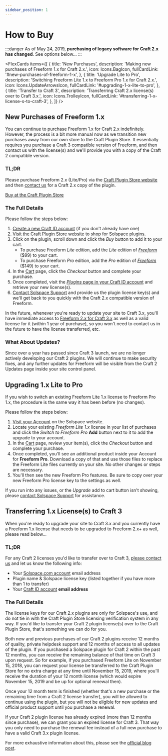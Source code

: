 ```yaml
---
sidebar_position: 1
---
```





# How to Buy

:::danger
As of May 24, 2019, **purchasing of legacy software for Craft 2.x has changed**. See options below...
:::

<FlexCards
  items={[
    {
      title: 'New Purchases',
      description: 'Making new purchases of Freeform 1.x for Craft 2.x.',
      icon: Icons.BagIcon,
      fullCardLink: '#new-purchases-of-freeform-1-x',
    },
    {
      title: 'Upgrade Lite to Pro',
      description:
        'Switching Freeform Lite 1.x to Freeform Pro 1.x for Craft 2.x.',
      icon: Icons.UpdateArrowsIcon,
      fullCardLink: '#upgrading-1-x-lite-to-pro',
    },
    {
      title: 'Transfer to Craft 3',
      description: 'Transferring Craft 2.x license(s) over to Craft 3.x.',
      icon: Icons.TrolleyIcon,
      fullCardLink: '#transferring-1-x-license-s-to-craft-3',
    },
  ]}
/>

## New Purchases of Freeform 1.x

You can continue to purchase Freeform 1.x for Craft 2.x indefinitely. However, the process is a bit more manual now as we transition new purchases away from our own store to the Craft Plugin Store. It essentially requires you purchase a Craft 3 compatible version of Freeform, and then contact us with the license(s) and we'll provide you with a copy of the Craft 2 compatible version.

### TL;DR

Please purchase Freeform 2.x (Lite/Pro) via the [Craft Plugin Store website](https://plugins.craftcms.com/freeform) and then [contact us](/support) for a Craft 2.x copy of the plugin.

<a href="https://plugins.craftcms.com/freeform/" class="button button-sm">
  Buy at the Craft Plugin Store
</a>

### The Full Details

Please follow the steps below:

1. [Create a new Craft ID account](https://id.craftcms.com/) (if you don't already have one)
2. [Visit the Craft Plugin Store website](https://plugins.craftcms.com/developer/732) to shop for Solspace plugins.
3. Click on the plugin, scroll down and click the _Buy_ button to add it to your cart.
   - To purchase Freeform _Lite_ edition, add the _Lite_ edition of _[Freeform](https://plugins.craftcms.com/freeform)_ ($99) to your cart.
   - To purchase Freeform _Pro_ edition, add the _Pro_ edition of _[Freeform](https://plugins.craftcms.com/freeform)_ ($149) to your cart.
4. In the [Cart](https://id.craftcms.com/cart) page, click the _Checkout_ button and complete your purchase.
5. Once completed, visit the [_Plugins_ page in your Craft ID account](https://id.craftcms.com/licenses/plugins) and retrieve your new license(s).
6. [Contact Solspace Support](/support) and provide us the plugin license key(s) and we'll get back to you quickly with the Craft 2.x compatible version of Freeform.

In the future, whenever you're ready to update your site to Craft 3.x, you'll have immediate access to [Freeform 2.x for Craft 3.x](../../v2/) as well as a valid license for it (within 1 year of purchase), so you won't need to contact us in the future to have the license transferred, etc.

### What About Updates?

Since over a year has passed since Craft 3 launch, we are no longer actively developing our Craft 2 plugins. We will continue to make security fixes, and any further updates for Freeform will be visible from the Craft 2 Updates page inside your site control panel.

## Upgrading 1.x Lite to Pro

If you wish to switch an existing Freeform Lite 1.x license to Freeform Pro 1.x, the procedure is the same way it has been before (no changes).

Please follow the steps below:

1. [Visit your Account](https://accounts.solspace.com/) on the Solspace website.
2. Locate your existing _Freeform Lite 1.x_ license in your list of purchases and click the _Switch to Freeform Pro_ **Add** button next to it to add the upgrade to your account.
   <Photo img={PurchaseSolspacePhoto} alt="Upgrading 1.x Lite to Pro" />
3. In the [Cart](https://solspace.com/software/cart/) page, review your item(s), click the _Checkout_ button and complete your purchase.
4. Once completed, you'll see an additional product inside your Account for **Freeform Pro**. Download a copy of that and use those files to replace the Freeform Lite files currently on your site. No other changes or steps are necessary.
5. You'll then see the new Freeform Pro features. Be sure to copy over your new Freeform Pro license key to the settings as well.

If you run into any issues, or the _Upgrade_ add to cart button isn't showing, please [contact Solspace Support](/support) for assistance.

## Transferring 1.x License(s) to Craft 3

When you're ready to upgrade your site to Craft 3.x and you currently have a Freeform 1.x license that needs to be upgraded to Freeform 2.x+ as well, please read below...

### TL;DR

For any Craft 2 licenses you'd like to transfer over to Craft 3, [please contact us](/support) and let us know the following info:

- Your [Solspace.com account](https://accounts.solspace.com/) email address
- Plugin name & Solspace license key (listed together if you have more than 1 to transfer)
- Your [Craft ID account](https://id.craftcms.com/) **email address**

### The Full Details

The license keys for our Craft 2.x plugins are only for Solspace's use, and do not tie in with the Craft Plugin Store licensing verification system in any way. If you'd like to transfer your Craft 2 plugin license(s) over to the Craft Plugin Store, that's something we can do for you.

Both new and previous purchases of our Craft 2 plugins receive 12 months of quality, private helpdesk support and 12 months of access to all updates of the plugin. If you purchased a Solspace plugin for Craft 2 within the past 12 months, you can receive the remaining balance of that time on Craft 3 upon request. So for example, if you purchased Freeform Lite on November 15, 2018, you can request your license be transferred to the Craft Plugin Store for no extra charge at any time until November 15, 2019, where you'll receive the duration of your 12 month license (which would expire November 15, 2019 and be up for optional renewal then).

Once your 12 month term is finished (whether that's a new purchase or the remaining time from a Craft 2 license transfer), you will be allowed to continue using the plugin, but you will not be eligible for new updates and official product support until you purchase a renewal.

If your Craft 2 plugin license has already expired (more than 12 months since purchase), we can grant you an expired license for Craft 3. That way you only need to purchase the renewal fee instead of a full new purchase to have a valid Craft 3.x plugin license.

For more exhaustive information about this, please see the [official blog post](https://solspace.com/blog/everything-you-need-to-know-about-solspace-plugins-craft-3).
